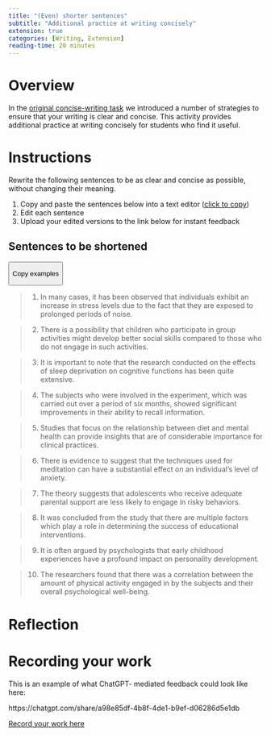 ```yaml
---
title: "(Even) shorter sentences"
subtitle: "Additional practice at writing concisely"
extension: true
categories: [Writing, Extension]
reading-time: 20 minutes
---
```


# Overview

In the [original concise-writing task](writing-concisely.html) we introduced a number of strategies to ensure that your writing is clear and concise. This activity provides additional practice at writing concisely for students who find it useful.

# Instructions

```{=html}
<script>
var clipboard = new ClipboardJS('.copy');
clipboard.on('success', function(e) {
    alert('Copied!');
});
</script>
```
Rewrite the following sentences to be as clear and concise as possible, without changing their meaning.

1.  Copy and paste the sentences below into a text editor (<a class='copy' href='#' data-clipboard-target="#examples">click to copy</a>)
2.  Edit each sentence
3.  Upload your edited versions to the link below for instant feedback

## Sentences to be shortened

<button class="copy mb-4 btn btn-outline-primary" data-clipboard-target="#examples">

Copy examples

</button>

::: {#examples}
> 1.  In many cases, it has been observed that individuals exhibit an increase in stress levels due to the fact that they are exposed to prolonged periods of noise.

> 2.  There is a possibility that children who participate in group activities might develop better social skills compared to those who do not engage in such activities.

> 3.  It is important to note that the research conducted on the effects of sleep deprivation on cognitive functions has been quite extensive.

> 4.  The subjects who were involved in the experiment, which was carried out over a period of six months, showed significant improvements in their ability to recall information.

> 5.  Studies that focus on the relationship between diet and mental health can provide insights that are of considerable importance for clinical practices.

> 6.  There is evidence to suggest that the techniques used for meditation can have a substantial effect on an individual's level of anxiety.

> 7.  The theory suggests that adolescents who receive adequate parental support are less likely to engage in risky behaviors.

> 8.  It was concluded from the study that there are multiple factors which play a role in determining the success of educational interventions.

> 9.  It is often argued by psychologists that early childhood experiences have a profound impact on personality development.

> 10. The researchers found that there was a correlation between the amount of physical activity engaged in by the subjects and their overall psychological well-being.
:::

```{=html}
<!--- 

NOTE: these are chatgpt generated and need checking/editing.

## Suggested Revisions

1. **Suggested revision**: Prolonged noise exposure often increases stress levels in individuals.

2. **Suggested revision**: Children in group activities may develop better social skills than those who do not participate.

3. **Suggested revision**: Research extensively shows that sleep deprivation affects cognitive functions.

4. **Suggested revision**: Subjects in the six-month experiment showed significant memory improvements.

5. **Suggested revision**: Studies on diet and mental health offer valuable insights for clinical practice.

6. **Suggested revision**: Meditation techniques significantly reduce anxiety levels.

7. **Suggested revision**: Adequate parental support may deter adolescents from engaging in risky behaviors.

8. **Suggested revision**: Multiple factors influence educational intervention success.

9. **Suggested revision**: Psychologists argue that early childhood experiences profoundly affect personality development.

10. **Suggested revision**: Researchers found a correlation between physical activity and psychological well-being.

--->
```
# Reflection

# Recording your work

This is an example of what ChatGPT- mediated feedback could look like here:

https://chatgpt.com/share/a98e85df-4b8f-4de1-b9ef-d06286d5e1db

[Record your work here](https://psybot.llemma.net/){.submit-work .btn .btn-primary}
